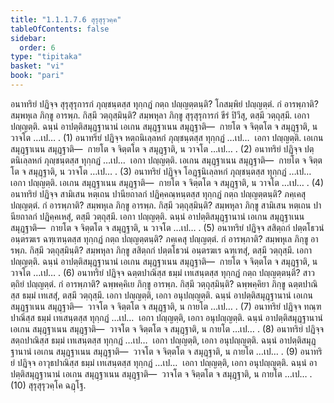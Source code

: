 ```yaml
---
title: "1.1.1.7.6 สุรุสุรุวคฺค"
tableOfContents: false
sidebar:
  order: 6
type: "tipitaka"
basket: "vi"
book: "pari"
---
```



<DynamicBreadcrumb />

<Division number="155" book="pari">

<Paragraph number="294" book="pari">
อนาทริยํ ปฏิจฺจ สุรุสุรุการกํ ภุญฺชนฺตสฺส ทุกฺกฏํ กตฺถ ปญฺญตฺตนฺติ? โกสมฺพิยํ ปญฺญตฺตํ. กํ อารพฺภาติ? สมฺพหุเล ภิกฺขู อารพฺภ. กิสฺมึ วตฺถุสฺมินฺติ? สมฺพหุลา ภิกฺขู สุรุสุรุการกํ ขีรํ ปิวึสุ, ตสฺมึ วตฺถุสฺมึ. เอกา ปญฺญตฺติ. ฉนฺนํ อาปตฺติสมุฏฺฐานานํ เอเกน สมุฏฺฐาเนน สมุฏฺฐาติ—  กายโต จ จิตฺตโต จ สมุฏฺฐาติ, น วาจโต …เป… . (1)
</Paragraph>

<Paragraph number="295" book="pari">
อนาทริยํ ปฏิจฺจ หตฺถนิเลฺลหกํ ภุญฺชนฺตสฺส ทุกฺกฏํ …เป…  เอกา ปญฺญตฺติ. เอเกน สมุฏฺฐาเนน สมุฏฺฐาติ—  กายโต จ จิตฺตโต จ สมุฏฺฐาติ, น วาจโต …เป… . (2)
</Paragraph>

<Paragraph number="296" book="pari">
อนาทริยํ ปฏิจฺจ ปตฺตนิเลฺลหกํ ภุญฺชนฺตสฺส ทุกฺกฏํ …เป…  เอกา ปญฺญตฺติ. เอเกน สมุฏฺฐาเนน สมุฏฺฐาติ—  กายโต จ จิตฺตโต จ สมุฏฺฐาติ, น วาจโต …เป… . (3)
</Paragraph>

<Paragraph number="297" book="pari">
อนาทริยํ ปฏิจฺจ โอฏฺฐนิเลฺลหกํ ภุญฺชนฺตสฺส ทุกฺกฏํ …เป…  เอกา ปญฺญตฺติ. เอเกน สมุฏฺฐาเนน สมุฏฺฐาติ—  กายโต จ จิตฺตโต จ สมุฏฺฐาติ, น วาจโต …เป… . (4)
</Paragraph>

<Paragraph number="298" book="pari">
อนาทริยํ ปฏิจฺจ สามิเสน หตฺเถน ปานียถาลกํ ปฏิคฺคณฺหนฺตสฺส ทุกฺกฏํ กตฺถ ปญฺญตฺตนฺติ? ภคฺเคสุ ปญฺญตฺตํ. กํ อารพฺภาติ? สมฺพหุเล ภิกฺขู อารพฺภ. กิสฺมึ วตฺถุสฺมินฺติ? สมฺพหุลา ภิกฺขู สามิเสน หตฺเถน ปานียถาลกํ ปฏิคฺคเหสุํ, ตสฺมึ วตฺถุสฺมึ. เอกา ปญฺญตฺติ. ฉนฺนํ อาปตฺติสมุฏฺฐานานํ เอเกน สมุฏฺฐาเนน สมุฏฺฐาติ—  กายโต จ จิตฺตโต จ สมุฏฺฐาติ, น วาจโต …เป… . (5)
</Paragraph>

<Paragraph number="299" book="pari">
อนาทริยํ ปฏิจฺจ สสิตฺถกํ ปตฺตโธวนํ อนฺตรฆเร ฉฑฺเฑนฺตสฺส ทุกฺกฏํ กตฺถ ปญฺญตฺตนฺติ? ภคฺเคสุ ปญฺญตฺตํ. กํ อารพฺภาติ? สมฺพหุเล ภิกฺขู อารพฺภ. กิสฺมึ วตฺถุสฺมินฺติ? สมฺพหุลา ภิกฺขู สสิตฺถกํ ปตฺตโธวนํ อนฺตรฆเร ฉฑฺเฑสุํ, ตสฺมึ วตฺถุสฺมึ. เอกา ปญฺญตฺติ. ฉนฺนํ อาปตฺติสมุฏฺฐานานํ เอเกน สมุฏฺฐาเนน สมุฏฺฐาติ—  กายโต จ จิตฺตโต จ สมุฏฺฐาติ, น วาจโต …เป… . (6)
</Paragraph>

<Paragraph number="300" book="pari">
อนาทริยํ ปฏิจฺจ ฉตฺตปาณิสฺส ธมฺมํ เทเสนฺตสฺส ทุกฺกฏํ กตฺถ ปญฺญตฺตนฺติ? สาวตฺถิยํ ปญฺญตฺตํ. กํ อารพฺภาติ? ฉพฺพคฺคิเย ภิกฺขู อารพฺภ. กิสฺมึ วตฺถุสฺมินฺติ? ฉพฺพคฺคิยา ภิกฺขู ฉตฺตปาณิสฺส ธมฺมํ เทเสสุํ, ตสฺมึ วตฺถุสฺมึ. เอกา ปญฺญตฺติ, เอกา อนุปญฺญตฺติ. ฉนฺนํ อาปตฺติสมุฏฺฐานานํ เอเกน สมุฏฺฐาเนน สมุฏฺฐาติ—  วาจโต จ จิตฺตโต จ สมุฏฺฐาติ, น กายโต …เป… . (7)
</Paragraph>

<Paragraph number="301" book="pari">
อนาทริยํ ปฏิจฺจ ทณฺฑปาณิสฺส ธมฺมํ เทเสนฺตสฺส ทุกฺกฏํ …เป…  เอกา ปญฺญตฺติ, เอกา อนุปญฺญตฺติ. ฉนฺนํ อาปตฺติสมุฏฺฐานานํ เอเกน สมุฏฺฐาเนน สมุฏฺฐาติ—  วาจโต จ จิตฺตโต จ สมุฏฺฐาติ, น กายโต …เป… . (8)
</Paragraph>

<Paragraph number="302" book="pari">
อนาทริยํ ปฏิจฺจ สตฺถปาณิสฺส ธมฺมํ เทเสนฺตสฺส ทุกฺกฏํ …เป…  เอกา ปญฺญตฺติ, เอกา อนุปญฺญตฺติ. ฉนฺนํ อาปตฺติสมุฏฺฐานานํ เอเกน สมุฏฺฐาเนน สมุฏฺฐาติ—  วาจโต จ จิตฺตโต จ สมุฏฺฐาติ, น กายโต …เป… . (9)
</Paragraph>

<Paragraph number="303" book="pari">
อนาทริยํ ปฏิจฺจ อาวุธปาณิสฺส ธมฺมํ เทเสนฺตสฺส ทุกฺกฏํ …เป…  เอกา ปญฺญตฺติ, เอกา อนุปญฺญตฺติ. ฉนฺนํ อาปตฺติสมุฏฺฐานานํ เอเกน สมุฏฺฐาเนน สมุฏฺฐาติ—  วาจโต จ จิตฺตโต จ สมุฏฺฐาติ, น กายโต …เป… . (10)

</Paragraph>
</Division>

<Paragraph number="304" type="center" book="pari">
สุรุสุรุวคฺโค ฉฏฺโฐ.
</Paragraph>